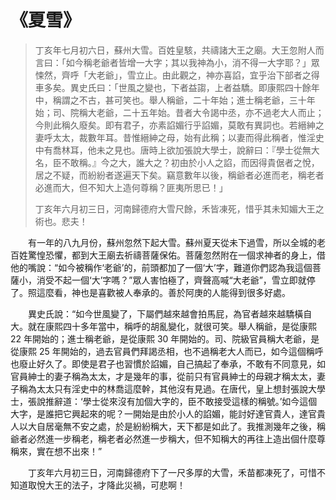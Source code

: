 # 《夏雪》

> 丁亥年七月初六日，蘇州大雪。百姓皇駭，共禱諸大王之廟。大王忽附人而言曰：「如今稱老爺者皆增一大字；其以我神為小，消不得一大字耶？」眾悚然，齊呼「大老爺」，雪立止。由此觀之，神亦喜諂，宜乎治下部者之得車多矣。異史氏曰：「世風之變也，下者益謅，上者益驕。即康熙四十餘年中，稱謂之不古，甚可笑也。舉人稱爺，二十年始；進士稱老爺，三十年始；司、院稱大老爺，二十五年始。昔者大令謁中丞，亦不過老大人而止；今則此稱久廢矣。即有君子，亦素諂媚行乎諂媚，莫敢有異詞也。若縉紳之妻呼太太，裁數年耳。昔惟縉紳之母，始有此稱；以妻而得此稱者，惟淫史中有喬林耳，他未之見也。唐時上欲加張說大學士，說辭曰：『學士從無大名，臣不敢稱。』今之大，誰大之？初由於小人之諂，而因得貴倨者之悅，居之不疑，而紛紛者遂遍天下矣。竊意數年以後，稱爺者必進而老，稱老者必進而大，但不知大上造何尊稱？匪夷所思已！」
>
> 丁亥年六月初三日，河南歸德府大雪尺餘，禾皆凍死，惜乎其未知媚大王之術也。悲夫！

&emsp;&emsp;有一年的八九月份，蘇州忽然下起大雪。蘇州夏天從未下過雪，所以全城的老百姓驚惶恐懼，都到大王廟去祈禱菩薩保佑。菩薩忽然附在一個求神者的身上，借他的嘴說：“如今被稱作‘老爺’的，前頭都加了一個‘大’字，難道你們認為我這個菩薩小，消受不起一個‘大’字嗎？”眾人害怕極了，齊聲高喊“大老爺”，雪立即就停了。照這麼看，神也是喜歡被人奉承的。善於阿庚的人能得到很多好處。

&emsp;&emsp;異史氏說：“如今世風變了，下屬們越來越會拍馬屁，為官者越來越驕橫自大。就在康熙四十多年當中，稱呼的胡亂變化，就很可笑。舉人稱爺，是從康熙 22 年開始的；進士稱老爺，是從康熙 30 年開始的。司、院級官員稱大老爺，是從康熙 25 年開始的，過去官員們拜謁丞相，也不過稱老大人而已，如今這個稱呼也廢止好久了。即使是君子也習慣於諂媚，自己搞起了奉承，不敢有不同意見，如官員紳士的妻子稱為太太，才是幾年的事，從前只有官員紳士的母親才稱太太，妻子稱為太太只有淫史中的林喬這麼幹，其他沒有見過。在唐代，皇上想封張說大學士，張說推辭道：‘學士從來沒有加個大字的，臣不敢接受這樣的稱號。’如今這個大字，是誰把它興起來的呢？一開始是由於小人的諂媚，能討好達官貴人，達官貴人以大自居毫無不安之處，於是紛紛稱大，天下都是如此了。我推測幾年之後，稱爺者必然進一步稱老，稱老者必然進一步稱大，但不知稱大的再往上造出個什麼尊稱來，實在想不出來！”

&emsp;&emsp;丁亥年六月初三日，河南歸德府下了一尺多厚的大雪，禾苗都凍死了，可惜不知道取悅大王的法子，才降此災禍，可悲啊！

